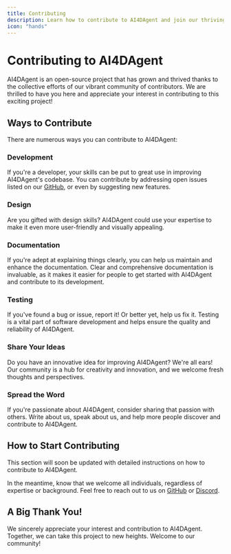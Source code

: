 ```yaml
---
title: Contributing
description: Learn how to contribute to AI4DAgent and join our thriving open-source community.
icon: "hands"
---
```


# Contributing to AI4DAgent

AI4DAgent is an open-source project that has grown and thrived thanks to the collective efforts of our vibrant community of contributors. We are thrilled to have you here and appreciate your interest in contributing to this exciting project!

## Ways to Contribute

There are numerous ways you can contribute to AI4DAgent:

### Development

If you're a developer, your skills can be put to great use in improving AI4DAgent's codebase. You can contribute by addressing open issues listed on our [GitHub](https://github.com/reworkd/AI4DAgent), or even by suggesting new features.

### Design

Are you gifted with design skills? AI4DAgent could use your expertise to make it even more user-friendly and visually appealing.

### Documentation

If you're adept at explaining things clearly, you can help us maintain and enhance the documentation. Clear and comprehensive documentation is invaluable, as it makes it easier for people to get started with AI4DAgent and contribute to its development.

### Testing

If you've found a bug or issue, report it! Or better yet, help us fix it. Testing is a vital part of software development and helps ensure the quality and reliability of AI4DAgent.

### Share Your Ideas

Do you have an innovative idea for improving AI4DAgent? We're all ears! Our community is a hub for creativity and innovation, and we welcome fresh thoughts and perspectives.

### Spread the Word

If you're passionate about AI4DAgent, consider sharing that passion with others. Write about us, speak about us, and help more people discover and contribute to AI4DAgent.

## How to Start Contributing

This section will soon be updated with detailed instructions on how to contribute to AI4DAgent.

In the meantime, know that we welcome all individuals, regardless of expertise or background. Feel free to reach out to us on [GitHub](https://github.com/reworkd/AI4DAgent) or [Discord](https://discord.gg/jdSBAnmdnY).

## A Big Thank You!

We sincerely appreciate your interest and contribution to AI4DAgent. Together, we can take this project to new heights. Welcome to our community!
